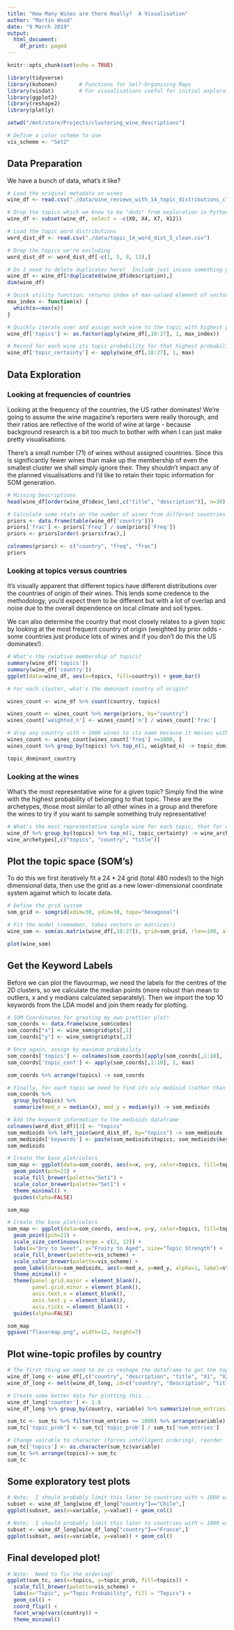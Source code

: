 ```yaml
---
title: "How Many Wines are there Really?  A Visualisation"
author: "Martin Wood"
date: "9 March 2019"
output:
  html_document:
    df_print: paged
---
```


```r
knitr::opts_chunk$set(echo = TRUE)

library(tidyverse)
library(kohonen)       # Functions for Self-Organising Maps
library(visdat)        # For visualisations useful for initial exploration (eg; missingness)
library(ggplot2)
library(reshape2)
library(plotly)

setwd("/mnt/store/Projects/clustering_wine_descriptions")

# Define a color scheme to use
vis_scheme <- "Set2"

```

## Data Preparation

We have a bunch of data, what's it like?

```r
# Load the original metadata on wines
wine_df <- read.csv("./data/wine_reviews_with_14_topic_distributions_clean.csv")

# Drop the topics which we know to be "duds" from exploration in Python ()
wine_df <- subset(wine_df, select = -c(X0, X4, X7, X12))

# Load the topic word distributions
word_dist_df <- read.csv("./data/topic_14_word_dist_5_clean.csv")

# Drop the topics we're excluding
word_dist_df <- word_dist_df[-c(1, 5, 8, 13),]

# Do I need to delete duplicates here?  Include just incase something goes funny with Python model
wine_df <- wine_df[!duplicated(wine_df$description),]
dim(wine_df)
```


```r
# Quick utility function; returns index of max-valued element of vector/matrix
max_index <- function(x) {
  which(x==max(x))
}

# Quickly iterate over and assign each wine to the topic with highest probability for that document!
wine_df['topics'] <- as.factor(apply(wine_df[,18:27], 1, max_index))

# Record for each wine its topic probability for that highest probability wine, for my own convenience later
wine_df['topic_certainty'] <- apply(wine_df[,18:27], 1, max)
```


## Data Exploration

### Looking at frequencies of countries

Looking at the frequency of the countries, the US rather dominates!  We're going to assume the wine magazine's reporters were really thorough, and their ratios are reflective of the world of wine at large - because background research is a bit too much to bother with when I can just make pretty visualisations.

There's a small number (71) of wines without assigned countries.  Since this is significantly fewer wines than make up the membership of even the smallest cluster we shall simply ignore their.  They shouldn't impact any of the planned visualisations and I'd like to retain their topic information for SOM generation.

```r
# Missing Descriptions
head(wine_df[order(wine_df$desc_len),c("title", "description")], n=30)
```

```r
# Calculate some stats on the number of wines from different countries
priors <- data.frame(table(wine_df['country']))
priors['frac'] <- priors['Freq'] / sum(priors['Freq'])
priors <- priors[order(-priors$frac),]

colnames(priors) <- c("country", "freq", "frac")
priors
```


### Looking at topics versus countries

It's visually apparent that different topics have different distributions over the countries of origin of their wines.  This lends some credence to the methodology, you'd expect them to be different but with a lot of overlap and noise due to the overall dependence on local climate and soil types.

We can also determine the country that most closely relates to a given topic by looking at the most frequent country of origin (weighted by prior odds - some countries just produce lots of wines and if you don't do this the US dominates!).

```r
# What's the relative membership of topics?
summary(wine_df['topics'])
summary(wine_df['country'])
ggplot(data=wine_df, aes(x=topics, fill=country)) + geom_bar()
```

```r
# For each cluster, what's the dominant country of origin?

wines_count <- wine_df %>% count(country, topics)

wines_count <- wines_count %>% merge(priors, by="country")
wines_count['weighted_n'] <- wines_count['n'] / wines_count['frac']

# drop any country with < 1000 wines to its name because it messes with the stats!
wines_count <- wines_count[wines_count['freq'] >=1000, ]
wines_count %>% group_by(topics) %>% top_n(1, weighted_n) -> topic_dominant_country

topic_dominant_country
```

### Looking at the wines

What's the most representative wine for a given topic?  Simply find the wine with the highest probability of belonging to that topic.  These are the archetypes, those most similar to all other wines in a group and therefore the wines to try if you want to sample something truly representative!

```r
# What's the most representative single wine for each topic, that for which the topic probability is highest?
wine_df %>% group_by(topics) %>% top_n(1, topic_certainty) -> wine_archetypes
wine_archetypes[,c("topics", "country", "title")]
```


## Plot the topic space (SOM's)

To do this we first iteratively fit a 24 * 24 grid (total 480 nodes!) to the high dimensional data, then use the grid as a new lower-dimensional coordinate system against which to locate data.

```r
# Define the grid system
som_grid <- somgrid(xdim=30, ydim=30, topo="hexagonal")

# Fit the model (remember, takes vectors or matrices!)
wine_som <- som(as.matrix(wine_df[,18:27]), grid=som_grid, rlen=100, alpha=c(0.05, 0.01))
```

```r
plot(wine_som)
```


## Get the Keyword Labels

Before we can plot the flavourmap, we need the labels for the centres of the 2D clusters, so we calculate the median points (more robust than mean to outliers, x and y medians calculated separately).  Then we import the top 10 keywords from the LDA model and join them ready for plotting.

```r
# SOM Coordinates for greating my own prettier plot!
som_coords <- data.frame(wine_som$codes)
som_coords["x"] <- wine_som$grid$pts[,1]
som_coords["y"] <- wine_som$grid$pts[,2]

# Once again, assign by maximum probability
som_coords['topics'] <- colnames(som_coords)[apply(som_coords[,1:10], 1, max_index)]
som_coords['topic_conf'] <- apply(som_coords[,1:10], 1, max)

som_coords %>% arrange(topics) -> som_coords

# Finally, for each topic we need to find its x/y medioid (rather than mean, there are distant outliers)
som_coords %>% 
  group_by(topics) %>% 
  summarize(med_x = median(x), med_y = median(y)) -> som_medioids
```

```r
# Add the keyword information to the medioids dataframe
colnames(word_dist_df)[3] <- "topics"
som_medioids %>% left_join(word_dist_df, by="topics") -> som_medioids
som_medioids['keywords'] <- paste(som_medioids$topics, som_medioids$keywords)
som_medioids
```

```r
# Create the base plot/colors
som_map <- ggplot(data=som_coords, aes(x=x, y=y, color=topics, fill=topics, size=topic_conf, alpha=topic_conf)) + 
  geom_point(pch=21) +
  scale_fill_brewer(palette="Set1") +
  scale_color_brewer(palette="Set1") +
  theme_minimal() +
  guides(alpha=FALSE)

som_map
```

```r
# Create the base plot/colors
som_map <- ggplot(data=som_coords, aes(x=x, y=y, color=topics, fill=topics, size=topic_conf, alpha=topic_conf)) + 
  geom_point(pch=21) +
  scale_size_continuous(range = c(2, 12)) +
  labs(x="Dry to Sweet", y="Fruity to Aged", size="Topic Strength") +
  scale_fill_brewer(palette=vis_scheme) +
  scale_color_brewer(palette=vis_scheme) +
  geom_label(data=som_medioids, aes(x=med_x, y=med_y, alpha=1, label=stringr::str_wrap(keywords, 5)), inherit.aes=FALSE) +
  theme_minimal() + 
  theme(panel.grid.major = element_blank(),
        panel.grid.minor = element_blank(),
        axis.text.x = element_blank(),
        axis.text.y = element_blank(),
        axis.ticks = element_blank()) +
  guides(alpha=FALSE)

som_map
ggsave("flavormap.png", width=12, height=7)
```

## Plot wine-topic profiles by country

```r
# The first thing we need to do is reshape the dataframe to get the topics into long form
wine_df_long <- wine_df[,c("country", "description", "title", "X1", "X2", "X3", "X5", "X6", "X8", "X9", "X10", "X12", "X13")]
wine_df_long <- melt(wine_df_long, id=c("country", "description", "title"))

# Create some better data for plotting this...
wine_df_long['counter'] <- 1.0
wine_df_long %>% group_by(country, variable) %>% summarize(num_entries = sum(counter), topic_prob = sum(value)) -> sum_tc

sum_tc <- sum_tc %>% filter(num_entries >= 1000) %>% arrange(variable)
sum_tc['topic_prob'] <- sum_tc['topic_prob'] / sum_tc['num_entries']

# Change vairable to character (forces intelligent ordering), reorder
sum_tc['topics'] <- as.character(sum_tc$variable)
sum_tc %>% arrange(topics)-> sum_tc
sum_tc
```

## Some exploratory test plots

```r
# Note;  I should probably limit this later to countries with > 1000 wines!
subset <- wine_df_long[wine_df_long["country"]=="Chile",]
ggplot(subset, aes(x=variable, y=value)) + geom_col()
```

```r
# Note;  I should probably limit this later to countries with > 1000 wines!
subset <- wine_df_long[wine_df_long["country"]=="France",]
ggplot(subset, aes(x=variable, y=value)) + geom_col()
```

## Final developed plot!

```r
# Note:  Need to fix the ordering!
ggplot(sum_tc, aes(x=topics, y=topic_prob, fill=topics)) + 
  scale_fill_brewer(palette=vis_scheme) + 
  labs(x="Topic", y="Topic Probability", fill = "Topics") +
  geom_col() + 
  coord_flip() + 
  facet_wrap(vars(country)) + 
  theme_minimal()
```




